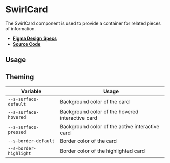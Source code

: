
<Meta title="Components/SwirlCard" />

# SwirlCard

The SwirlCard component is used to provide a container for related pieces of
information.

- **[Figma Design Specs](https://www.figma.com/file/iRHiAFsHxnzux8gQ9EjlZe/Swirl-Components?node-id=2-17&t=AhdcAGkBXVPhSykz-0)**
- **[Source Code](https://github.com/flip-corp/swirl/tree/main/packages/swirl-components/src/components/swirl-card)**

## Usage

<Canvas withSource="open">
  <Story id="components-swirlcard--swirl-card" />
</Canvas>

<ArgsTable story="." />

## Theming

| Variable               | Usage                                            |
| ---------------------- | ------------------------------------------------ |
| `--s-surface-default`  | Background color of the card                     |
| `--s-surface-hovered`  | Background color of the hovered interactive card |
| `--s-surface-pressed`  | Background color of the active interactive card  |
| `--s-border-default`   | Border color of the card                         |
| `--s-border-highlight` | Border color of the highlighted card             |
